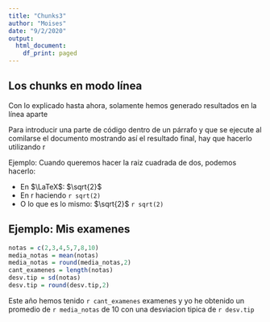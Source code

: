 ```yaml
---
title: "Chunks3"
author: "Moises"
date: "9/2/2020"
output:
  html_document:
    df_print: paged
---
```


## Los chunks en modo línea

Con lo explicado hasta ahora, solamente hemos generado resultados en la línea aparte

Para introducir una parte de código dentro de un párrafo y que se ejecute al comilarse el documento mostrando así el resultado final, hay que hacerlo utilizando r

Ejemplo: Cuando queremos hacer la raiz cuadrada de dos, podemos hacerlo:

- En $\LaTeX$: $\sqrt{2}$
- En r haciendo `r sqrt(2)`
- O lo que es lo mismo: $\sqrt{2}$ `r sqrt(2)`


## Ejemplo: Mis examenes

```r
notas = c(2,3,4,5,7,8,10)
media_notas = mean(notas)
media_notas = round(media_notas,2)
cant_examenes = length(notas)
desv.tip = sd(notas)
desv.tip = round(desv.tip,2)
```

Este año hemos tenido `r cant_examenes` examenes y yo he obtenido un promedio de `r media_notas` de 10 con una desviacion tipica de `r desv.tip`
